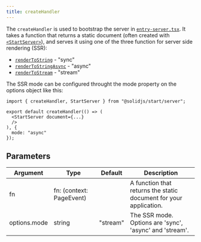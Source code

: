 ```yaml
---
title: createHandler
---
```


The `createHandler` is used to bootstrap the server in [`entry-server.tsx`](/solid-start/reference/entrypoints/entry-server). It takes a function that returns a static document (often created with [`<StartServer>`](/solid-start/reference/server/start-server)), and serves it using one of the three function for server side rendering (SSR):


- [`renderToString`](/reference/rendering/render-to-string) - "sync"
- [`renderToStringAsync`](/reference/rendering/render-to-string-async) - "async"
- [`renderToStream`](/reference/rendering/render-to-stream) - "stream"

The SSR mode can be configured throught the mode property on the options object like this:

```tsx twoslash
import { createHandler, StartServer } from "@solidjs/start/server";

export default createHandler(() => (
  <StartServer document={...}
  />
), {
  mode: "async"
});
```

## Parameters

| Argument       | Type                       | Default   | Description                                                                       |
| -------------- | -------------------------- | --------- | --------------------------------------------------------------------------------- |
| fn             | fn: (context: PageEvent)   |           | A function that returns the static document for your application.                 |
| options.mode   | string                     | "stream"  | The SSR mode. Options are 'sync', 'async' and 'stream'.                           |

